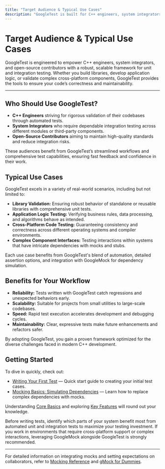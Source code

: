 ```yaml
---
title: "Target Audience & Typical Use Cases"
description: "GoogleTest is built for C++ engineers, system integrators, and open-source contributors seeking rigorous, scalable unit and integration testing. Typical use cases include validating libraries, application logic, cross-platform code, and complex component interfaces."
---
```


# Target Audience & Typical Use Cases

GoogleTest is engineered to empower C++ engineers, system integrators, and open-source contributors with a robust, scalable framework for unit and integration testing. Whether you build libraries, develop application logic, or validate complex cross-platform components, GoogleTest provides the tools to ensure your code’s correctness and maintainability.

---

## Who Should Use GoogleTest?

- **C++ Engineers** striving for rigorous validation of their codebases through automated tests.
- **System Integrators** who require dependable integration testing across different modules or third-party components.
- **Open-Source Contributors** aiming to maintain high-quality standards and reduce integration risks.

These audiences benefit from GoogleTest’s streamlined workflows and comprehensive test capabilities, ensuring fast feedback and confidence in their work.

## Typical Use Cases

GoogleTest excels in a variety of real-world scenarios, including but not limited to:

- **Library Validation:** Ensuring robust behavior of standalone or reusable libraries with comprehensive unit tests.
- **Application Logic Testing:** Verifying business rules, data processing, and algorithms behave as intended.
- **Cross-Platform Code Testing:** Guaranteeing consistency and correctness across different operating systems and compiler environments.
- **Complex Component Interfaces:** Testing interactions within systems that have intricate dependencies with mocks and stubs.

Each use case benefits from GoogleTest's blend of automation, detailed assertion options, and integration with GoogleMock for dependency simulation.

## Benefits for Your Workflow

- **Reliability:** Tests written with GoogleTest catch regressions and unexpected behaviors early.
- **Scalability:** Suitable for projects from small utilities to large-scale codebases.
- **Speed:** Rapid test execution accelerates development and debugging cycles.
- **Maintainability:** Clear, expressive tests make future enhancements and refactors safer.

By adopting GoogleTest, you gain a proven framework optimized for the diverse challenges faced in modern C++ development.

## Getting Started

To dive in quickly, check out:

- [Writing Your First Test](../getting_started/first_test_and_validation/create_first_test.md) — Quick start guide to creating your initial test cases.
- [Mocking Basics: Simulating Dependencies](../guides/getting-started/basic-mocking.md) — Learn how to replace complex dependencies with mocks.

Understanding [Core Basics](../overview/intro-value-prop/what-is-googletest.md) and exploring [Key Features](../overview/intro-value-prop/core-value-features.md) will round out your knowledge.

<Tip>
Before writing tests, identify which parts of your system benefit most from automated unit and integration tests to maximize your testing investment.
</Tip>

<Note>
If you work in environments that require cross-platform support or complex interactions, leveraging GoogleMock alongside GoogleTest is strongly recommended.
</Note>

---

For detailed information on integrating mocks and setting expectations on collaborators, refer to [Mocking Reference](../docs/reference/mocking.md) and [gMock for Dummies](../docs/gmock_for_dummies.md).

